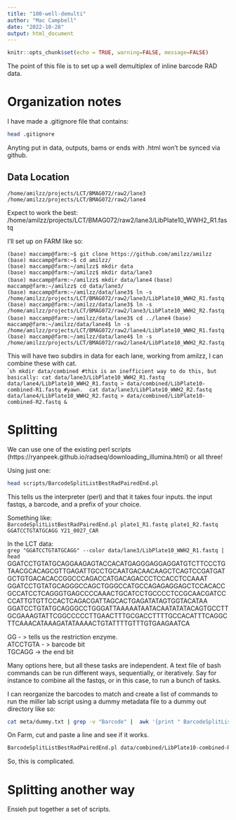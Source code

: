 ```yaml
---
title: "100-well-demulti"
author: "Mac Campbell"
date: "2022-10-28"
output: html_document
---
```


```r
knitr::opts_chunk$set(echo = TRUE, warning=FALSE, message=FALSE)
```

The point of this file is to set up a well demultiplex of inline barcode RAD data.

# Organization notes
I have made a .gitignore file that contains:    

```sh
head .gitignore
```

Anyting put in data, outputs, bams or ends with .html won't be synced via github.     



## Data Location    

`/home/amilzz/projects/LCT/BMAG072/raw2/lane3`     
`/home/amilzz/projects/LCT/BMAG072/raw2/lane4`     

Expect to work the best: /home/amilzz/projects/LCT/BMAG072/raw2/lane3/LibPlate10_WWH2_R1.fastq      

I'll set up on FARM like so:       

`(base) maccamp@farm:~$ git clone https://github.com/amilzz/amilzz`     
`(base) maccamp@farm:~$ cd amilzz/`       
`(base) maccamp@farm:~/amilzz$ mkdir data`      
`(base) maccamp@farm:~/amilzz$ mkdir data/lane3`      
`(base) maccamp@farm:~/amilzz$ mkdir data/lane4`
`(base) maccamp@farm:~/amilzz$ cd data/lane3/`    
`(base) maccamp@farm:~/amilzz/data/lane3$ ln -s /home/amilzz/projects/LCT/BMAG072/raw2/lane3/LibPlate10_WWH2_R1.fastq `      
`(base) maccamp@farm:~/amilzz/data/lane3$ ln -s /home/amilzz/projects/LCT/BMAG072/raw2/lane3/LibPlate10_WWH2_R2.fastq `      
`(base) maccamp@farm:~/amilzz/data/lane3$ cd ../lane4`
`(base) maccamp@farm:~/amilzz/data/lane4$ ln -s /home/amilzz/projects/LCT/BMAG072/raw2/lane4/LibPlate10_WWH2_R1.fastq`      
`(base) maccamp@farm:~/amilzz/data/lane4$ ln -s /home/amilzz/projects/LCT/BMAG072/raw2/lane4/LibPlate10_WWH2_R2.fastq`    

This will have two subdirs in data for each lane, working from amilzz, I can combine these with cat.     
````sh

mkdir data/combined
#this is an inefficient way to do this, but basically:
cat data/lane3/LibPlate10_WWH2_R1.fastq data/lane4/LibPlate10_WWH2_R1.fastq > data/combined/LibPlate10-combined-R1.fastq
#yawn. 
cat data/lane3/LibPlate10_WWH2_R2.fastq data/lane4/LibPlate10_WWH2_R2.fastq > data/combined/LibPlate10-combined-R2.fastq &
```



# Splitting    
We can use one of the existing perl scripts (https://ryanpeek.github.io/radseq/downloading_illumina.html) or all three!   

Using just one:      
```sh
head scripts/BarcodeSplitListBestRadPairedEnd.pl
```

This tells us the interpreter (perl) and that it takes four inputs. the input fastqs, a barcode, and a prefix of your choice.    

Something like:     
` BarcodeSplitListBestRadPairedEnd.pl plate1_R1.fastq plate1_R2.fastq GGATCCTGTATGCAGG Y21_0027_CAR`     

In the LCT data:     
`grep "GGATCCTGTATGCAGG" --color data/lane3/LibPlate10_WWH2_R1.fastq | head`      
GGATCCTGTATGCAGGAAGAGTACCACATGAGGGAGGAGGATGTCTTCCCTGTAACGCACAGCGTTGAGATTGCCTGCAATGACAACAAGCTCAGTCCGATGATGCTGTGACACACCGGCCCAGACCATGACAGACCCTCCACCTCCAAAT       
GGATCCTGTATGCAGGGCCAGCTGGGCCATGCCAGAGAGGAGCTCCACACCGCCATCCTCAGGGTGAGCCCCAAACTGCATCCTGCCCCTCCGCAACGATCCCCATTGTGTTCCACTCAGACGATTAGCACTGAGATATAGTGGTACATAA       
GGATCCTGTATGCAGGGCCTGGGATTAAAAATAATACAATATATACAGTGCCTTGCGAAAGTATTCGGCCCCCTTGAACTTTGCGACCTTTTGCCACATTTCAGGCTTCAAACATAAAGATATAAAACTGTATTTTGTTTGTGAAGAATCA        

GG - > tells us the restriction enzyme.     
ATCCTGTA - > barcode bit    
TGCAGG -> the end bit     

Many options here, but all these tasks are independent. A text file of bash commands can be run different ways, sequentially, or iteratively. Say for instance to combine all the fastqs, or in this case, to run a bunch of tasks.

I can reorganize the barcodes to match and create a list of commands to run the miller lab script using a dummy metadata file to a dummy out directory like so:    
```sh
cat meta/dummy.txt | grep -v "Barcode" |  awk '{print " BarcodeSplitListBestRadPairedEnd.pl", "data/combined/"$1"-R1.fastq", "data/combined/"$1"-R2.fastq", "GG"$3"TGCAGG", "data/dummy/"$4}' > 100.1-demulti-LibPlate10.sh
```

On Farm, cut and paste a line and see if it works.
```sh
BarcodeSplitListBestRadPairedEnd.pl data/combined/LibPlate10-combined-R1.fastq data/combined/LibPlate10-combined-R2.fastq GGACAAGCTATGCAGG data/dummy/Omy-001
```
       

So, this is complicated.

# Splitting another way

Ensieh put together a set of scripts.  



